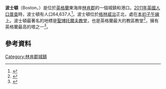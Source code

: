 {{Infobox UK place
|中文名=波士頓
|static_image = [[File:"Boston_Stump"_-_geograph.org.uk_-_3978.jpg|240px]]
|static_image_caption = 
|country = 英格蘭
|official_name = Boston
|latitude = 52.974
|longitude = -0.0214
|population = 41,340
|shire_district = [[Boston_(borough)|Boston]]
|shire_county = [[林肯郡|林肯郡]]
|region = 東米德蘭茲
|constituency_westminster = [[波士頓和斯凱格內斯_(英國國會選區)|波士頓和斯凱格內斯]]
|post_town = BOSTON
|postcode_district = PE21
|postcode_area = PE
|dial_code = 01205
|os_grid_reference = TF329437
|london_distance_mi= 100<!-- straight line per MOS – constant and comparable with other place distances -->
|london_direction= S
|area_total_km2 = 18.42
|population_ref = (Town only, sum of Wards' populations)
}}
'''波士頓'''（Boston，{{IPAc-en|audio=en-uk-Boston.ogg|ˈ|b|ɒ|s|t|ən}}）是位於[[英格蘭|英格蘭]]東海岸[[林肯郡|林肯郡]]的一個城鎮和港口。[[2011年英國人口普查|2011年英國人口普查]]時，波士頓有人口64,637人<ref>{{cite web|url=http://www.ons.gov.uk/ons/rel/census/2011-census/population-and-household-estimates-for-england-and-wales/rft-p04.xls|title=2011 Census: Population and household estimates for England and Wales|date=16 July 2012|publisher=Office for National Statistics|format=Excel|accessdate=16 July 2012|archive-date=2015-09-24|archive-url=https://web.archive.org/web/20150924115115/http://www.ons.gov.uk/ons/rel/census/2011-census/population-and-household-estimates-for-england-and-wales/rft-p04.xls|dead-url=no}}</ref>。波士頓位於[[格林威治|格林威治]]正北，處在[[本初子午線|本初子午線]]上。波士頓最著名的地標是[[聖博托爾夫教堂|聖博托爾夫教堂]]，也是英格蘭最大的教區教堂<ref>{{cite news
|url=http://news.bbc.co.uk/1/hi/england/lincolnshire/4403100.stm
|title=Church sells bits of Boston Stump 
|date=3 November 2005
|accessdate=18 August 2009
 | work=BBC News}}</ref>，擁有英格蘭最高的塔之一<ref>{{cite news
|url=http://www.skyscrapernews.com/buildings.php?id=471
|title=St. Botolphs Church Also known as The Boston Stump
|date=4 November 2011
|accessdate=21 December 2011
|work=SkyscraperNews
|archive-date=2019-06-12
|archive-url=https://web.archive.org/web/20190612021442/http://www.skyscrapernews.com/buildings.php?id=471
|dead-url=no
}}</ref>。
==參考資料==
{{reflist}}
[[Category:林肯郡城鎮|Category:林肯郡城鎮]]